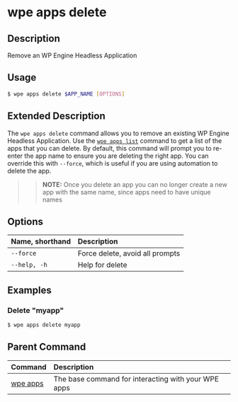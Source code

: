 # wpe apps delete

## Description

Remove an WP Engine Headless Application

## Usage

```bash
$ wpe apps delete $APP_NAME [OPTIONS]
```

## Extended Description

The `wpe apps delete` command allows you to remove an existing WP Engine Headless Application. Use the [`wpe apps list`](./list) command to get a list of the apps that you can delete. By default, this command will prompt you to re-enter the app name to ensure you are deleting the right app. You can override this with `--force`, which is useful if you are using automation to delete the app.

> > **NOTE:** Once you delete an app you can no longer create a new app with the same name, since apps need to have unique names

## Options

| Name, shorthand | Description                     |
| :-------------- | :------------------------------ |
| `--force`       | Force delete, avoid all prompts |
| `--help, -h`    | Help for delete                 |

## Examples

### Delete "myapp"

```bash
$ wpe apps delete myapp
```

## Parent Command

| Command             | Description                                         |
| :------------------ | :-------------------------------------------------- |
| [wpe apps](../apps) | The base command for interacting with your WPE apps |
